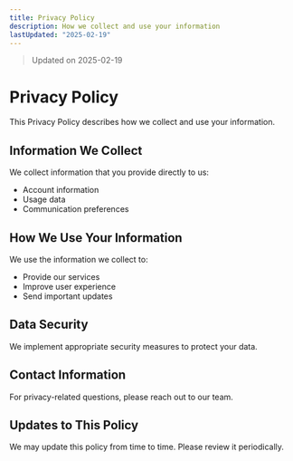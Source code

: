 ```yaml
---
title: Privacy Policy
description: How we collect and use your information
lastUpdated: "2025-02-19"
---
```


> Updated on 2025-02-19

# Privacy Policy

This Privacy Policy describes how we collect and use your information.

## Information We Collect

We collect information that you provide directly to us:
- Account information
- Usage data
- Communication preferences

## How We Use Your Information

We use the information we collect to:
- Provide our services
- Improve user experience
- Send important updates

## Data Security

We implement appropriate security measures to protect your data.

## Contact Information

For privacy-related questions, please reach out to our team.

## Updates to This Policy

We may update this policy from time to time. Please review it periodically.